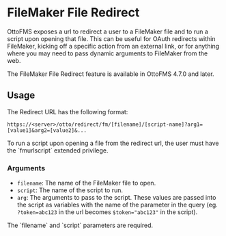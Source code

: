 
# FileMaker File Redirect

OttoFMS exposes a url to redirect a user to a FileMaker file and to run a script upon opening that file. This can be useful for OAuth redirects within FileMaker, kicking off a specific action from an external link, or for anything where you may need to pass dynamic arguments to FileMaker from the web.

The FileMaker File Redirect feature is available in OttoFMS 4.7.0 and later.

## Usage

The Redirect URL has the following format:

```
https://<server>/otto/redirect/fm/[filename]/[script-name]?arg1=[value1]&arg2=[value2]&...
```

<Callout type="info">
  To run a script upon opening a file from the redirect url, the user must have
  the `fmurlscript` extended privilege.
</Callout>

### Arguments

- `filename`: The name of the FileMaker file to open.
- `script`: The name of the script to run.
- `arg`: The arguments to pass to the script. These values are passed into the script as variables with the name of the parameter in the query (eg. `?token=abc123` in the url becomes `$token="abc123"` in the script).

<Callout type="info">
  The `filename` and `script` parameters are required.
</Callout>

